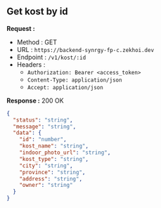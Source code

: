 
## Get kost by id

**Request :**

- Method : <Badge method="GET">GET</Badge>
- URL : `https://backend-synrgy-fp-c.zekhoi.dev`
- Endpoint : `/v1/kost/:id`
- Headers :
  - `Authorization: Bearer <access_token>`
  - `Content-Type: application/json`
  - `Accept: application/json`

**Response :** <Badge outline variant="success">200 OK</Badge>

```json
{
  "status": "string",
  "message": "string",
  "data": {
    "id": "number",
    "kost_name": "string",
    "indoor_photo_url": "string",
    "kost_type": "string",
    "city": "string",
    "province": "string",
    "address": "string",
    "owner": "string"
  }
}
```
